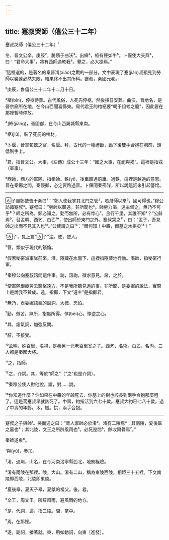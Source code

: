 ```yaml
---
---
---
```

title: 蹇叔哭師（僖公三十二年）
---




蹇叔哭師（僖公三十二年）¹

冬，晉文公卒。庚辰²，將殯于曲沃³。出絳⁴，柩有聲如牛⁵。卜偃使大夫拜⁶，曰：“君命大事⁷，將有西師過軼我⁸。擊之，必大捷焉。”

¹這裡選的，是著名的秦晉淆(xiáo)之戰的一部分。文中表現了蹇(jiǎn)叔預見到勞師以襲遠必然失敗，結果終不出其所料。蹇叔，秦國元老。

²庚辰，魯僖公三十二年十二月十日。

³殯(bìn)，停柩待葬。古代風俗，人死先停柩，然後擇日安葬。曲沃，晉地名，是晉宗廟所在地，在今山西聞喜縣東。周代君王的棺柩要“朝于祖考之廟”，因此要在那裡暫時停放。

⁴]絳(jiàng)，晉國都，在今山西翼城縣東南。

⁵柩(jiù)，裝了死屍的棺材。

⁶卜偃，晉掌蔔筮之官，名偃。拜，古代的一種禮節，跪下後雙手合抱在胸前，頭低到手上。

⁷君，指晉文公。大事，《左傳》成公十三年：“國之大事，在祀與戎”。這裡是指戎（軍事）。

⁸西師，西方的軍隊，指秦師。軼(yì)，後車超過前車。過軼，這裡是越過的意思。晉在秦鄭之間，秦侵鄭，必定要路過晉。卜偃聞秦密謀，所以說這話來引起警惕。



--------------------

子自鄭使告于秦曰¹：“鄭人使我掌其北門之管²，若潛師以來³，國可得也。”穆公訪諸蹇叔⁴。蹇叔曰：“勞師以襲遠，非所聞也⁵。師勞力竭，遠主備之，無乃不可乎⁶？師之所為，鄭必知之。勤而無所，必有悖心⁷。且行千里，其誰不知⁸？”公辭焉⁹。召孟明、西乞、白乙¹⁰，使出師於東門之外。蹇叔哭之¹¹，曰：“孟子，吾見師之出而不見其入也¹²。”公使謂之曰¹³：“爾何知！中壽，爾墓之木拱矣¹⁴！”

¹子，見上篇“子”注。使，使人。

²管，類似于現代的鎖鑰。

³假若秘密派軍隊前來。潛，隱藏在水面下，這裡指隱蔽地行動。潛師，指秘密行軍。

⁴秦穆公向蹇叔諮問這件事。訪，諮詢，徵求意見。諸，之於。

⁵使軍隊很疲勞去襲擊遠方，不是我所聽見過的事。非所聞，是委婉的說法，實際上是說我不贊成。遠，指鄭，下文“遠主”是指鄭君。

⁶無乃，表委婉語氣的副詞，大概，恐怕。

⁷勤，勞苦。無所，指無所得。悖(bèi)心，悖逆之心。

⁸其，語氣詞，加強反問。

⁹辭，不接受。

¹⁰孟明，姓百里，名視，是秦另一元老百里奚之子。西乞，名術。白乙，名丙。三人都是秦國大將。

¹¹之，指師。

¹²之，介詞。其，等於“師之”（“之”也是介詞）。

¹³秦穆公使人對他說。謂，對……說。

¹⁴你知道什麼？你如果在中壽的年齡死去，你墓上的樹也該長到兩手合抱那麼粗了。這是罵蹇叔早就該死了。中壽，約指活到六七十歲。蹇叔大約已七八十歲，過了中壽的年齡。木，樹。拱，兩手合抱。



--------------------

蹇叔之子與師¹。哭而送之曰：“晉人禦師必於淆²。淆有二陵焉³：其南陵，夏後皋之墓也⁴；其北陵，文王之所辟風雨也⁵。必死是間⁶，餘收爾骨焉⁷。”

秦師遂東⁸。

¹與(yù)，參加。

²淆，通崤，山名，在今河南洛寧縣西北，地勢極險。

³淆有兩陵在那裡。陵，大山。淆有二山，稱為東陵西陵，相距三十五裡。下文南陵即西陵，北陵即東陵。

⁴夏後皋，夏天子皋，夏桀的祖父。後，君。

⁵文王，周文王。所辟風雨，避風雨的地方。

⁶是，代詞，這，指二陵。間，當中。

⁷焉，在那裡。

⁸遂，副詞，接著就。東，用如動詞，向東［進發］。